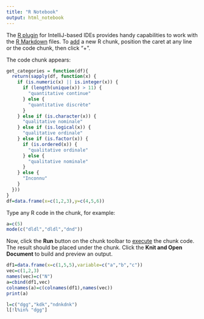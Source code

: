 ```yaml
---
title: "R Notebook"
output: html_notebook
---
```


The [R plugin](https://www.jetbrains.com/help/pycharm/r-plugin-support.html) for IntelliJ-based IDEs provides
handy capabilities to work with the [R Markdown](https://www.jetbrains.com/help/pycharm/r-markdown.html) files.
To [add](https://www.jetbrains.com/help/pycharm/r-markdown.html#add-code-chunk) a new R chunk,
position the caret at any line or the code chunk, then click "+".

The code chunk appears:
```r

get_categories = function(df){
  return(sapply(df, function(x) {
    if (is.numeric(x) || is.integer(x)) {
      if (length(unique(x)) > 11) {
        "quantitative continue"
      } else {
        "quantitative discrète"
      }
    } else if (is.character(x)) {
      "qualitative nominale"
    } else if (is.logical(x)) {
      "qualitative ordinale"
    } else if (is.factor(x)) {
      if (is.ordered(x)) {
        "qualitative ordinale"
      } else {
        "qualitative nominale"
      }
    } else {
      "Inconnu"
    }
  }))
}
df=data.frame(x=c(1,2,3),y=c(4,5,6))


```

Type any R code in the chunk, for example:
```r
a=c(5)
mode(c("dldl","dldl","dnd"))
```

Now, click the **Run** button on the chunk toolbar to [execute](https://www.jetbrains.com/help/pycharm/r-markdown.html#run-r-code) the chunk code. The result should be placed under the chunk.
Click the **Knit and Open Document** to build and preview an output.
```r
df1=data.frame(x=c(1,5,5),variable=c("a","b","c"))
vec=c(1,2,3)
names(vec)=c("N")
a=cbind(df1,vec)
colnames(a)=c(colnames(df1),names(vec))
print(a)

```
```r
l=c("dgg","kdk","ndnkdnk")
l[!l%in% "dgg"]


```